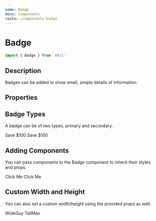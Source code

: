 ```yaml
---
name: Badge
menu: Components
route: /components-badge
---
```



# Badge

```javascript
import { Badge } from 'mfcl'
```

## Description

Badges can be added to show small, simple details of information.

## Properties

<Props of={Badge} />

## Badge Types

A badge can be of two types, primary and secondary.

<Playground>
  <Badge>Save $100</Badge>
  <span style={{ paddingLeft: '5px' }} />
  <Badge type="secondary">Save $100</Badge>
</Playground>

## Adding Components

You can pass components to the Badge component to inherit their styles and props.

<Playground>
  <Badge component={'a'} href="/">
    Click Me
  </Badge>
  <span style={{ paddingLeft: '5px' }} />
  <Badge component={'a'} href="/" type="secondary">
    Click Me
  </Badge>
</Playground>

## Custom Width and Height

You can also set a custom width/height using the provided props as well.

<Playground>
  <Badge width="200px">WideGuy</Badge>
  <span style={{ paddingLeft: '5px' }} />
  <Badge height="50px" type="secondary">
    TallMan
  </Badge>
</Playground>
